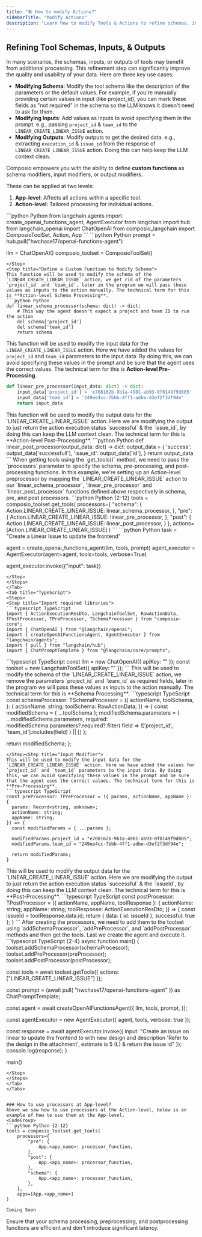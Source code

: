 ```yaml
---
title: "🛠️ How to modify Actions?"
sidebarTitle: "Modify Actions"
description: "Learn how to modify Tools & Actions to refine schemas, inputs, and outputs for optimal results."
---
```



## Refining Tool Schemas, Inputs, & Outputs

In many scenarios, the schemas, inputs, or outputs of tools may benefit from additional processing. This refinement step can significantly improve the quality and usability of your data. Here are three key use cases:

- **Modifying Schema**: Modify the tool schema like the description of the parameters or the default values. For example, if you're manually providing certain values in input (like project_id), you can mark these fields as "not required" in the schema so the LLM knows it doesn't need to ask for them.
- **Modifying Inputs**: Add values as inputs to avoid specifying them in the prompt. e.g., passing `project_id` & `team_id` to the `LINEAR_CREATE_LINEAR_ISSUE` action.
- **Modifying Outputs**: Modify outputs to get the desired data. e.g., extracting `execution_id` & `issue_id` from the response of `LINEAR_CREATE_LINEAR_ISSUE` action. Doing this can help keep the LLM context clean.

Composio empowers you with the ability to define **custom functions** as schema modifiers, input modifiers, or output modifiers.

These can be applied at two levels:

1. **App-level**: Affects all actions within a specific tool.
2. **Action-level**: Tailored processing for individual actions.

<Tabs>
<Tab title="Python">
<Steps>
<Step title="Import required libraries">
```python Python
from langchain.agents import create_openai_functions_agent, AgentExecutor
from langchain import hub
from langchain_openai import ChatOpenAI
from composio_langchain import ComposioToolSet, Action, App
```
</Step>
<Step title="Import Prompt template & Initialize ChatOpenAI & composio toolset client">
```python Python
prompt = hub.pull("hwchase17/openai-functions-agent")

llm = ChatOpenAI()
composio_toolset = ComposioToolSet()
```
</Step>
<Step title="Define a Custom Function to Modify Schema">
This function will be used to modify the schema of the `LINEAR_CREATE_LINEAR_ISSUE` action, we get rid of the parameters `project_id` and `team_id`, later in the program we will pass these values as inputs to the action manually. The technical term for this is **Action-level Schema Processing**.
```python Python
def linear_schema_processor(schema: dict) -> dict:
    # This way the agent doesn't expect a project and team ID to run the action
    del schema['project_id']
    del schema['team_id']
    return schema
```
</Step><Step title="Define a Custom Function to Modify Input">
This function will be used to modify the input data for the `LINEAR_CREATE_LINEAR_ISSUE` action. Here we have added the values for `project_id` and `team_id` parameters to the input data. By doing this, we can avoid specifying these values in the prompt and be sure that the agent uses the correct values. The technical term for this is **Action-level Pre-Processing**.
```python Python
def linear_pre_processor(input_data: dict) -> dict:
    input_data['project_id'] = 'e708162b-9b1a-4901-ab93-0f0149f9d805'  
    input_data['team_id'] = '249ee4cc-7bbb-4ff1-adbe-d3ef2f3df94e'
    return input_data
```
</Step>
<Step title="Define a Custom Function to Modify Output">
This function will be used to modify the output data for the `LINEAR_CREATE_LINEAR_ISSUE` action. Here we are modifying the output to just return the action execution status `successful` & the `issue_id`, by doing this can keep the LLM context clean. The technical term for this is **Action-level Post-Processing**.
```python Python
def linear_post_processor(output_data: dict) -> dict:
    output_data = {
        'success': output_data['successfull'],
        'issue_id': output_data['id'],
    }
    return output_data
```
</Step>
<Step title="Get Linear Action from Composio">
When getting tools using the `get_tools()` method, we need to pass the `processors` parameter to specify the schema, pre-processing, and post-processing functions. In this example, we're setting up an Action-level preprocessor by mapping the `LINEAR_CREATE_LINEAR_ISSUE` action to our `linear_schema_processor`, `linear_pre_processor` and `linear_post_processor` functions defined above respectively in schema, pre, and post processors.
```python Python {2-12}
tools = composio_toolset.get_tools(
    processors={
        "schema": {
            Action.LINEAR_CREATE_LINEAR_ISSUE: linear_schema_processor,
        },
        "pre": {
            Action.LINEAR_CREATE_LINEAR_ISSUE: linear_pre_processor,
        },
        "post": {
            Action.LINEAR_CREATE_LINEAR_ISSUE: linear_post_processor,
        }
    },
    actions=[Action.LINEAR_CREATE_LINEAR_ISSUE]
)
```
</Step>
<Step title="Invoke the agent">
```python Python
task = "Create a Linear Issue to update the frontend"

agent = create_openai_functions_agent(llm, tools, prompt)
agent_executor = AgentExecutor(agent=agent, tools=tools, verbose=True)

agent_executor.invoke({"input": task})
```
</Step>
</Steps>
</Tab>
<Tab title="TypeScript">
<Steps>
<Step title="Import required libraries">
```typescript TypeScript
import { ActionExecutionResDto, LangchainToolSet, RawActionData, TPostProcessor, TPreProcessor, TSchemaProcessor } from "composio-core";
import { ChatOpenAI } from "@langchain/openai";
import { createOpenAIFunctionsAgent, AgentExecutor } from "langchain/agents";
import { pull } from "langchain/hub";
import { ChatPromptTemplate } from "@langchain/core/prompts";
```
</Step>
<Step title="Initialize ChatOpenAI & LangChain toolset client">
```typescript TypeScript
const llm = new ChatOpenAI({ apiKey: "<your-api-key>" });
const toolset = new LangchainToolSet({ apiKey: "<your-api-key>" });
```
</Step>
<Step title="Schema Modifier">
This will be used to modify the schema of the `LINEAR_CREATE_LINEAR_ISSUE` action, we remove the parameters `project_id` and `team_id` as required fields, later in the program we will pass these values as inputs to the action manually. The technical term for this is **Schema Processing**.
```typescript TypeScript
const schemaProcessor: TSchemaProcessor = ({
  actionName,
  toolSchema,
}: {
  actionName: string;
  toolSchema: RawActionData;
}) => {
  const modifiedSchema = { ...toolSchema };
  modifiedSchema.parameters = {
    ...modifiedSchema.parameters,
    required: modifiedSchema.parameters?.required?.filter(
      field => !['project_id', 'team_id'].includes(field)
    ) || []
  };

  return modifiedSchema;
};
```
</Step><Step title="Input Modifier">
This will be used to modify the input data for the `LINEAR_CREATE_LINEAR_ISSUE` action. Here we have added the values for `project_id` and `team_id` parameters to the input data. By doing this, we can avoid specifying these values in the prompt and be sure that the agent uses the correct values. The technical term for this is **Pre-Processing**.
```typescript TypeScript
const preProcessor: TPreProcessor = ({ params, actionName, appName }: {
  params: Record<string, unknown>;
  actionName: string;
  appName: string;
}) => {
  const modifiedParams = { ...params };

  modifiedParams.project_id = "e708162b-9b1a-4901-ab93-0f0149f9d805";
  modifiedParams.team_id = "249ee4cc-7bbb-4ff1-adbe-d3ef2f3df94e";

  return modifiedParams;
}
```
</Step>
<Step title="Output Modifier">
This will be used to modify the output data for the `LINEAR_CREATE_LINEAR_ISSUE` action. Here we are modifying the output to just return the action execution status `successful` & the `issueId`, by doing this can keep the LLM context clean. The technical term for this is **Post-Processing**.
```typescript TypeScript
const postProcessor: TPostProcessor = ({ actionName, appName, toolResponse }: {
  actionName: string;
  appName: string;
  toolResponse: ActionExecutionResDto;
}) => {
  const issueId = toolResponse.data.id;
  return { data: { id: issueId }, successful: true };
}
```
</Step>
<Step title="Add the Processors to Toolset & Execute the Agent">
After creating the processors, we need to add them to the toolset using `addSchemaProcessor`, `addPreProcessor`, and `addPostProcessor` methods and then get the tools. Last we create the agent and execute it.
```typescript TypeScript {2-4}
async function main() {
  toolset.addSchemaProcessor(schemaProcessor);
  toolset.addPreProcessor(preProcessor);
  toolset.addPostProcessor(postProcessor);

  const tools = await toolset.getTools({
    actions: ["LINEAR_CREATE_LINEAR_ISSUE"]
  });

  const prompt = (await pull(
    "hwchase17/openai-functions-agent"
  )) as ChatPromptTemplate;

  const agent = await createOpenAIFunctionsAgent({
    llm,
    tools,
    prompt,
  });

  const agentExecutor = new AgentExecutor({ agent, tools, verbose: true });

  const response = await agentExecutor.invoke({ input: "Create an issue on linear to update the frontend to with new design and description 'Refer to the design in the attachment', estimate is 5 (L) & return the issue id" });
  console.log(response);
}

main()
```
</Step>
</Steps>
</Tab>
</Tabs>


### How to use processors at App-level?
Above we saw how to use processors at the Action-level, below is an example of how to use them at the App-level.
<CodeGroup>
```python Python {2-12}
tools = composio_toolset.get_tools(
    processors={
        "pre": {
            App.<app_name>: processor_function,
        },
        "post": {
            App.<app_name>: processor_function,
        },
        "schema": {
            App.<app_name>: processor_function,
        },
    },
    apps=[App.<app_name>]
)
```
```typescript TypeScript
Coming Soon
```
</CodeGroup>

<Warning>
  Ensure that your schema processing, preprocessing, and postprocessing functions are efficient and don't introduce significant latency.
</Warning>
